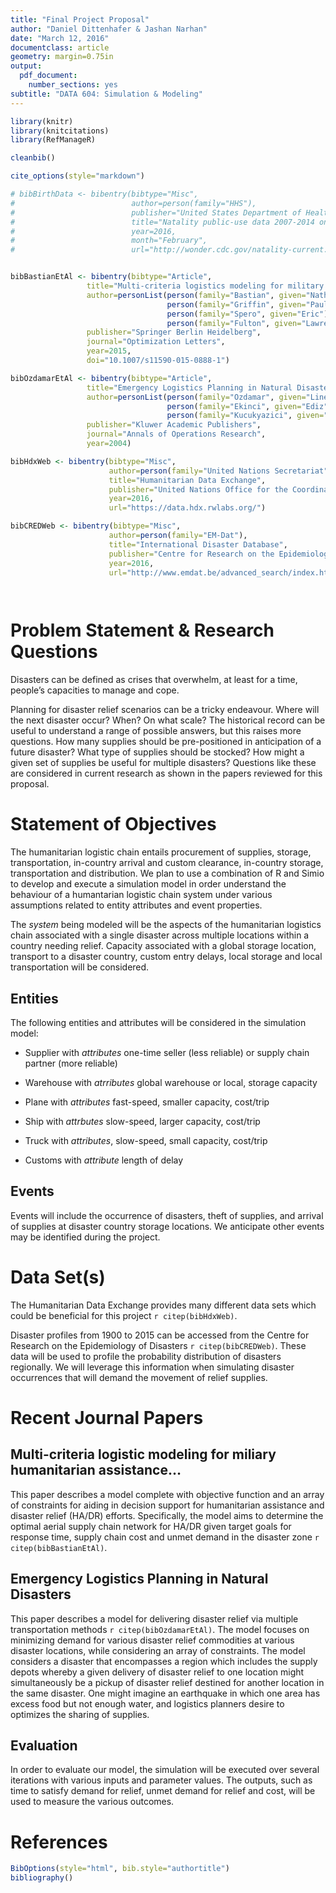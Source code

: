 ```yaml
---
title: "Final Project Proposal"
author: "Daniel Dittenhafer & Jashan Narhan"
date: "March 12, 2016"
documentclass: article 
geometry: margin=0.75in
output: 
  pdf_document:
    number_sections: yes
subtitle: "DATA 604: Simulation & Modeling"
---
```

```r
library(knitr)
library(knitcitations)
library(RefManageR)

cleanbib()

cite_options(style="markdown")

# bibBirthData <- bibentry(bibtype="Misc",
#                          author=person(family="HHS"),
#                          publisher="United States Department of Health and Human Services (US DHHS), Centers for Disease Control and Prevention (CDC), National Center for Health Statistics (NCHS), Division of Vital Statistics",
#                          title="Natality public-use data 2007-2014 on CDC WONDER Online Database",
#                          year=2016,
#                          month="February",
#                          url="http://wonder.cdc.gov/natality-current.html")


bibBastianEtAl <- bibentry(bibtype="Article",
                 title="Multi-criteria logistics modeling for military humanitarian assistance and disaster relief aerial delivery operations",
                 author=personList(person(family="Bastian", given="Nathaniel"),
                                   person(family="Griffin", given="Paul"),
                                   person(family="Spero", given="Eric"),
                                   person(family="Fulton", given="Lawrence")),
                 publisher="Springer Berlin Heidelberg",
                 journal="Optimization Letters",
                 year=2015,
                 doi="10.1007/s11590-015-0888-1")

bibOzdamarEtAl <- bibentry(bibtype="Article",
                 title="Emergency Logistics Planning in Natural Disasters",
                 author=personList(person(family="Ozdamar", given="Linet"),
                                   person(family="Ekinci", given="Ediz"),
                                   person(family="Kucukyazici", given="Beste")),
                 publisher="Kluwer Academic Publishers",
                 journal="Annals of Operations Research",
                 year=2004)

bibHdxWeb <- bibentry(bibtype="Misc",
                      author=person(family="United Nations Secretariat"),
                      title="Humanitarian Data Exchange",
                      publisher="United Nations Office for the Coordination of Humanitarian Affairs",
                      year=2016,
                      url="https://data.hdx.rwlabs.org/")

bibCREDWeb <- bibentry(bibtype="Misc",
                      author=person(family="EM-Dat"),
                      title="International Disaster Database",
                      publisher="Centre for Research on the Epidemiology of Disasters",
                      year=2016,
                      url="http://www.emdat.be/advanced_search/index.html")

  
```
# Problem Statement & Research Questions

Disasters can be defined as crises that overwhelm, at least for a time, people’s capacities to manage and cope. 

Planning for disaster relief scenarios can be a tricky endeavour. Where will the next disaster occur? When? On what scale? The historical record can be useful to understand a range of possible answers, but this raises more questions. How many supplies should be pre-positioned in anticipation of a future disaster? What type of supplies should be stocked? How might a given set of supplies be useful for multiple disasters? Questions like these are considered in current research as shown in the papers reviewed for this proposal.

# Statement of Objectives

The humanitarian logistic chain entails procurement of supplies, storage, transportation, in-country arrival and custom clearance, in-country storage, transportation and distribution. We plan to use a combination of R and Simio to develop and execute a simulation model in order understand the behaviour of a humantarian logistic chain system under various assumptions related to entity attributes and event properties. 

The *system* being modeled will be the aspects of the humanitarian logistics chain associated with a single disaster across multiple locations within a country needing relief. Capacity associated with a global storage location, transport to a disaster country, custom entry delays, local storage and local transportation will be considered.

## Entities

The following entities and attributes will be considered in the simulation model:

- Supplier with *attributes* one-time seller (less reliable) or supply chain partner (more reliable)

- Warehouse with *atrributes* global warehouse or local, storage capacity

- Plane with *attributes* fast-speed, smaller capacity, cost/trip
- Ship with *attrbutes* slow-speed, larger capacity, cost/trip
- Truck with *attributes*, slow-speed, small capacity, cost/trip

- Customs with *attribute* length of delay

## Events

Events will include the occurrence of disasters, theft of supplies, and arrival of supplies at disaster country storage locations. We anticipate other events may be identified during the project.

# Data Set(s)

The Humanitarian Data Exchange provides many different data sets which could be beneficial for this project `r citep(bibHdxWeb)`.

Disaster profiles from 1900 to 2015 can be accessed from the Centre for Research on the Epidemiology of Disasters `r citep(bibCREDWeb)`. These data will be used to profile the probability distribution of disasters regionally. We will leverage this information when simulating disaster occurrences that will demand the movement of relief supplies.
 
# Recent Journal Papers

## Multi-criteria logistic modeling for miliary humanitarian assistance...

This paper describes a model complete with objective function and an array of constraints for aiding in decision support for humanitarian assistance and disaster relief (HA/DR) efforts. Specifically, the model aims to determine the optimal aerial supply chain network for HA/DR given target goals for response time, supply chain cost and unmet demand in the disaster zone `r citep(bibBastianEtAl)`.

## Emergency Logistics Planning in Natural Disasters

This paper describes a model for delivering disaster relief via multiple transportation methods `r citep(bibOzdamarEtAl)`. The model focuses on minimizing demand for various disaster relief commodities at various disaster locations, while considering an array of constraints. The model considers a disaster that encompasses a region which includes the supply depots whereby a given delivery of disaster relief to one location might simultaneously be a pickup of disaster relief destined for another location in the same disaster. One might imagine an earthquake in which one area has excess food but not enough water, and logistics planners desire to optimizes the sharing of supplies.

## Evaluation

In order to evaluate our model, the simulation will be executed over several iterations with various inputs and parameter values. The outputs, such as time to satisfy demand for relief, unmet demand for relief and cost, will be used to measure the various outcomes.

# References

```r
BibOptions(style="html", bib.style="authortitle")
bibliography()
```

